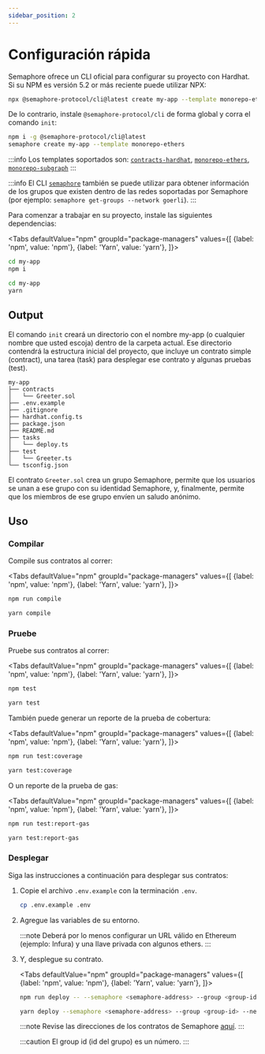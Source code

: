 ```yaml
---
sidebar_position: 2
---
```



# Configuración rápida

Semaphore ofrece un CLI oficial para configurar su proyecto con Hardhat. Si su NPM es versión 5.2 or más reciente puede utilizar NPX:

```bash
npx @semaphore-protocol/cli@latest create my-app --template monorepo-ethers
```

De lo contrario, instale `@semaphore-protocol/cli` de forma global y corra el comando `init`:

```bash
npm i -g @semaphore-protocol/cli@latest
semaphore create my-app --template monorepo-ethers
```

:::info
Los templates soportados son: [`contracts-hardhat`](https://github.com/semaphore-protocol/semaphore/tree/main/packages/cli-template-contracts-hardhat), [`monorepo-ethers`](https://github.com/semaphore-protocol/semaphore/tree/main/packages/cli-template-monorepo-ethers), [`monorepo-subgraph`](https://github.com/semaphore-protocol/semaphore/tree/main/packages/cli-template-monorepo-subgraph)
:::

:::info
El CLI [`semaphore`](https://github.com/semaphore-protocol/semaphore/tree/main/packages/cli) también se puede utilizar para obtener información de los grupos que existen dentro de las redes soportadas por Semaphore (por ejemplo: `semaphore get-groups --network goerli`).
:::

Para comenzar a trabajar en su proyecto, instale las siguientes dependencias:

<Tabs
defaultValue="npm"
groupId="package-managers"
values={[
{label: 'npm', value: 'npm'},
{label: 'Yarn', value: 'yarn'},
]}>
<TabItem value="npm">

```bash
cd my-app
npm i
```

</TabItem>
<TabItem value="yarn">

```bash
cd my-app
yarn
```

</TabItem>
</Tabs>

## Output

El comando `init` creará un directorio con el nombre my-app (o cualquier nombre que usted escoja) dentro de la carpeta actual. Ese directorio contendrá la estructura inicial del proyecto, que incluye un contrato simple (contract), una tarea (task) para desplegar ese contrato y algunas pruebas (test).

```
my-app
├── contracts
│   └── Greeter.sol
├── .env.example
├── .gitignore
├── hardhat.config.ts
├── package.json
├── README.md
├── tasks
│   └── deploy.ts
├── test
│   └── Greeter.ts
└── tsconfig.json
```

El contrato `Greeter.sol` crea un grupo Semaphore, permite que los usuarios se unan a ese grupo con su identidad Semaphore, y, finalmente, permite que los miembros de ese grupo envíen un saludo anónimo.

## Uso

### Compilar

Compile sus contratos al correr:

<Tabs
defaultValue="npm"
groupId="package-managers"
values={[
{label: 'npm', value: 'npm'},
{label: 'Yarn', value: 'yarn'},
]}>
<TabItem value="npm">

```bash
npm run compile
```

</TabItem>
<TabItem value="yarn">

```bash
yarn compile
```

</TabItem>
</Tabs>

### Pruebe

Pruebe sus contratos al correr:

<Tabs
defaultValue="npm"
groupId="package-managers"
values={[
{label: 'npm', value: 'npm'},
{label: 'Yarn', value: 'yarn'},
]}>
<TabItem value="npm">

```bash
npm test
```

</TabItem>
<TabItem value="yarn">

```bash
yarn test
```

</TabItem>
</Tabs>

También puede generar un reporte de la prueba de cobertura:

<Tabs
defaultValue="npm"
groupId="package-managers"
values={[
{label: 'npm', value: 'npm'},
{label: 'Yarn', value: 'yarn'},
]}>
<TabItem value="npm">

```bash
npm run test:coverage
```

</TabItem>
<TabItem value="yarn">

```bash
yarn test:coverage
```

</TabItem>
</Tabs>

O un reporte de la prueba de gas:

<Tabs
defaultValue="npm"
groupId="package-managers"
values={[
{label: 'npm', value: 'npm'},
{label: 'Yarn', value: 'yarn'},
]}>
<TabItem value="npm">

```bash
npm run test:report-gas
```

</TabItem>
<TabItem value="yarn">

```bash
yarn test:report-gas
```

</TabItem>
</Tabs>

### Desplegar

Siga las instrucciones a continuación para desplegar sus contratos:

1. Copie el archivo `.env.example` con la terminación `.env`.

    ```bash
    cp .env.example .env
    ```

2. Agregue las variables de su entorno.

    :::note
    Deberá por lo menos configurar un URL válido en Ethereum (ejemplo: Infura) y una llave privada con algunos ethers.
    :::

3. Y, desplegue su contrato.

    <Tabs
    defaultValue="npm"
    groupId="package-managers"
    values={[
    {label: 'npm', value: 'npm'},
    {label: 'Yarn', value: 'yarn'},
    ]}>
    <TabItem value="npm">

    ```bash
    npm run deploy -- --semaphore <semaphore-address> --group <group-id> --network goerli
    ```

    </TabItem>
    <TabItem value="yarn">

    ```bash
    yarn deploy --semaphore <semaphore-address> --group <group-id> --network goerli
    ```

    </TabItem>
    </Tabs>

    :::note
    Revise las direcciones de los contratos de Semaphore [aquí](/docs/deployed-contracts).
    :::

    :::caution
    El group id (id del grupo) es un número.
    :::
